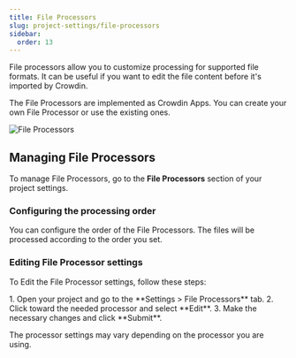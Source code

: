 ```yaml
---
title: File Processors
slug: project-settings/file-processors
sidebar:
  order: 13
---
```



File processors allow you to customize processing for supported file formats. It can be useful if you want to edit the file content before it's imported by Crowdin.

The File Processors are implemented as Crowdin Apps. You can create your own File Processor or use the existing ones.

<Image src={fileProcessors} alt="File Processors" />

## Managing File Processors

To manage File Processors, go to the **File Processors** section of your project settings.

### Configuring the processing order

You can configure the order of the File Processors. The files will be processed according to the order you set.

### Editing File Processor settings

To Edit the File Processor settings, follow these steps:

<Steps>
  1. Open your project and go to the **Settings > File Processors** tab.
  2. Click <Icon name="mdi:dots-horizontal" class="inline-icon" /> toward the needed processor and select **Edit**.
  3. Make the necessary changes and click **Submit**.
</Steps>

The processor settings may vary depending on the processor you are using.

<CardGrid>
  <LinkCard
    title="Explore File Processors in Crowdin Store"
    href="https://store.crowdin.com/tags/file-processors"
    target="_blank"
  />
  <LinkCard
    title="Create a File Processor"
    href="https://developer.crowdin.com/crowdin-apps-modules-file-processing/"
    target="_blank"
  />
</CardGrid>
